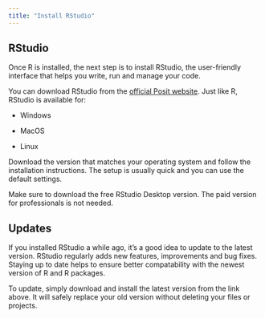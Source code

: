 ```yaml
---
title: "Install RStudio"
---
```


## RStudio

Once R is installed, the next step is to install RStudio, the user-friendly interface that helps you write, run and manage your code. 

You can download RStudio from the [official Posit website](https://posit.co/download/rstudio-desktop/). Just like R, RStudio is available for: 

-   Windows

-   MacOS

-   Linux

Download the version that matches your operating system and follow the installation instructions. The setup is usually quick and you can use the default settings.

Make sure to download the free RStudio Desktop version. The paid version for professionals is not needed. 

## Updates

If you installed RStudio a while ago, it's a good idea to update to the latest version. RStudio regularly adds new features, improvements and bug fixes. Staying up to date helps to ensure better compatability with the newest version of R and R packages. 

To update, simply download and install the latest version from the link above. It will safely replace your old version without deleting your files or projects. 